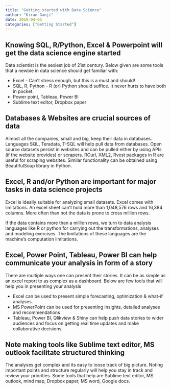 ```yaml
---
title: "Getting started with Data Science"
author: "Kiran Ganji"
date: 2018-04-05
categories: ["Getting Started"]
---
```


## Knowing SQL, R/Python, Excel & Powerpoint will get the data science engine started

Data scientist is the sexiest job of 21st century. Below given are some tools that a newbie in data science should get familiar with:

- Excel - Can't stress enough, but this is a must and should!
- SQL, R, Python - R (or) Python should suffice. It never hurts to have both in pocket.
- Power point, Tableau, Power BI
- Sublime text editor, Dropbox paper


## Databases & Websites are crucial sources of data

Almost all the companies, small and big, keep their data in databases. Languages SQL, Teradata, T-SQL will help pull data from databases. Open source datasets persist in websites and can be pulled either by using APIs (if the website provides) or scrapers. RCurl, XML2, Rvest packages in R are useful for scraping websites. Similar functionality can be obtained using BeautifulSoup library in Python.


## Excel, R and/or Python are important for major tasks in data science projects

Excel is ideally suitable for analyzing small datasets. Excel comes with limitations. An excel sheet can't hold more than 1,048,576 rows and 16,384 columns. More often than not the data is prone to cross million rows.

If the data contains more than a million rows, we turn to data analysis languages like R or python for carrying out the transformations, analyses and modeling exercises. The limitations of these languages are the machine's computation limitations.

## Excel, Power Point, Tableau, Power BI can help communicate your analysis in form of a story

There are multiple ways one can present their stories. It can be as simple as an excel report to as complex as a dashboard. Below are few tools that will help you in presenting your analysis

- Excel can be used to present simple forecasting, optimization & what-if analyses.
- MS PowerPoint can be used for presenting insights, detailed analyses and recommendations
- Tableau, Power BI, Qlikview & Shiny can help push data stories to wider audiences and focus on getting real time updates and make collaborative decisions.

## Note making tools like Sublime text editor, MS outlook facilitate structured thinking

The analyses get complex and its easy to loose track of big picture. Noting important points and structure regularly will help you stay in track and review your priorities. Some tools that help are Sublime text editor, MS outlook, mind map, Dropbox paper, MS word, Google docs.
